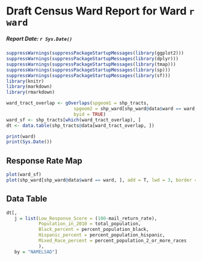 # Draft Census Ward Report for Ward `r ward`
##### Report Date: `r Sys.Date()`

```r
suppressWarnings(suppressPackageStartupMessages(library(ggplot2)))
suppressWarnings(suppressPackageStartupMessages(library(dplyr)))
suppressWarnings(suppressPackageStartupMessages(library(tmap)))
suppressWarnings(suppressPackageStartupMessages(library(sp)))
suppressWarnings(suppressPackageStartupMessages(library(sf)))
library(knitr)
library(markdown)
library(rmarkdown)

ward_tract_overlap <- gOverlaps(spgeom1 = shp_tracts, 
                         spgeom2 = shp_ward[shp_ward@data$ward == ward, ],
                         byid = TRUE)
ward_sf <- shp_tracts[which(ward_tract_overlap), ]
dt <- data.table(shp_tracts@data[ward_tract_overlap, ])

print(ward)
print(Sys.Date())

```

## Response Rate Map

```r

plot(ward_sf)
plot(shp_ward[shp_ward@data$ward == ward, ], add = T, lwd = 3, border = "blue") 
```


## Data Table

```r
dt[,
   j = list(Low_Response_Score = (100-mail_return_rate),
            Population_in_2010 = total_population,
            Black_percent = percent_population_black,
            Hispanic_percent = percent_population_hispanic,
            Mixed_Race_percent = percent_population_2_or_more_races
            ),
   by = "NAMELSAD"]
```